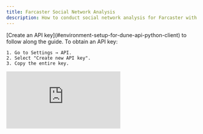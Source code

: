 ```yaml
---
title: Farcaster Social Network Analysis 
description: How to conduct social network analysis for Farcaster with Dune API and Python (summary statistics, centrality measures, graph sampling, and community detection)
---
```


<Check>
[Create an API key](#environment-setup-for-dune-api-python-client) to follow along the guide.
    To obtain an API key:

    1. Go to Settings → API.
    2. Select "Create new API key".
    3. Copy the entire key.
</Check>

<div
  style={{
    position: "relative",
    paddingBottom: "calc(55.052083333333336% + 41px)",
    height: 0,
    width: "100%"
  }}
>
  <iframe
    src="https://demo.arcade.software/f07eudjtOJz9URF8TGa5?embed"
    frameBorder={0}
    loading="lazy"
    webkitallowfullscreen=""
    mozallowfullscreen=""
    allowFullScreen=""
    style={{
      position: "absolute",
      top: 0,
      left: 0,
      width: "100%",
      height: "100%",
      colorScheme: "light"
    }}
    title="how to generate API key"
  />
</div>

In the age of digital interconnectivity, platforms like Facebook and Instagram leverage the intricate webs of user relationships to drive their strategies, from identifying top influencers to deploying targeted ads to deciding what content to recommend on user's feed. Yet, obtaining and analyzing real-world social network data is no small feat. For those with a budding interest in graph theory or network analysis, this guide will pave your path. Delve deep as we walk you through analyzing data from Farcaster, a fully decentralized social network, using Python and the Dune API. It's a unique opportunity that many platforms guard closely.

👣 In this guide, we'll cover the basics of network analysis in four parts: (1) 📊 summary statistics, (2) 📏 centrality measures, (3) 🔍 graph sampling, and (4) 🏘️ community detection.

📌 Dive into our [Github notebook](https://github.com/duneanalytics/python-notebook-examples/blob/main/social_network/Farcaster%20Network%20Analysis%20(Summary%20Stats%2C%20Centrality%20Measures%2C%20Sampling%2C%20%26%20Community%20Detection).ipynb) to actively follow the code as you navigate this guide.

<Note>
    - This example uses the Dune Python client, a framework for interacting with Dune's official API. Dune Client can [be found here](https://github.com/duneanalytics/dune-client) and installed by doing `pip install dune-client`

    - Credit consumption for each Dune API action is estimated and printed out with a ⛽ symbol. To learn more about credit, [please visit this page](./how-tos/credit-system-on-dune.md).

    - The network was constructed using one month of Farcaster data, ending on October 23, 2023.
</Note>
## Prerequisite

- This guide assumes you have basic understanding of what a graph, or a network is, including terminology like nodes, edges, weights, and directions. 
- If you need help here, please try resources like Medium and YouTube, which are just a Google search away. 
- If you need a specific recommendation, check this out, in both [written format](https://towardsdatascience.com/social-network-analysis-from-theory-to-applications-with-python-d12e9a34c2c7) and [video format](https://www.youtube.com/watch?v=px7ff2_Jeqw )  

## Setups and Dataset

### Construct Dataset
To build a network, we need nodes and their relationships. Refer to [this Dune query](https://dune.com/queries/3078764?category=third_party_data&schema=neynar&catalog=dune) for data required.

- Nodes are identified by a unique "fid" (Farcaster ID).
- Relationships (edges) between nodes are based on four actions: follow, like, repost, and comment.
- Interaction weights are: follow = 5, like = 1, repost = 3, comment = 2. They consider directionality.
- These interactions as parameterized variables, adjust as needed.

### Packages and Imports

Install required packages with:

```bash
pip install -r requirements.txt
```

This is the content in [requirements.txt](https://github.com/duneanalytics/python-notebook-examples/blob/main/social_network/requirements.txt):
```txt
pandas
networkx
python-louvain
matplotlib
plotly
python-dotenv
dune-client
nltk
```

Then, load necessary libraries: 
```py
import pandas as pd 
import networkx as nx 
import community as community_louvain
from networkx import community
import matplotlib.pyplot as plt 
import plotly.graph_objects as go
import dotenv, os, json
from dune_client.types import QueryParameter
from dune_client.client import DuneClient
from dune_client.query import QueryBase
from multiprocessing import Pool
import nltk
from nltk.tokenize import word_tokenize
from nltk.corpus import stopwords
from collections import Counter
import random
import itertools
import warnings

nltk.download('stopwords')
nltk.download('punkt')
```

### Environment Setup for Dune API Python Client

For the Dune API, obtain an API key:

1. Go to Settings → API.
2. Select "Create new API key".
3. Copy the entire key.

<div
  style={{
    position: "relative",
    paddingBottom: "calc(55.052083333333336% + 41px)",
    height: 0,
    width: "100%"
  }}
>
  <iframe
    src="https://demo.arcade.software/f07eudjtOJz9URF8TGa5?embed"
    frameBorder={0}
    loading="lazy"
    webkitallowfullscreen=""
    mozallowfullscreen=""
    allowFullScreen=""
    style={{
      position: "absolute",
      top: 0,
      left: 0,
      width: "100%",
      height: "100%",
      colorScheme: "light"
    }}
    title="how to generate API key"
  />
</div>

Set up a .env file and paste in your API key:
```
DUNE_API_KEY=<insert your key>
DUNE_API_REQUEST_TIMEOUT=120
```
Adjust the timeout as necessary.

### Import Data into Notebook and Construct the DiGraph

There are two methods to export data from Dune and into notebook:

<Tabs>
  <Tab title="FiGet Latest Resultrst">


    Retrieve the latest result, which is faster as it bypasses execution.

    ```py 
    query_result = pd.DataFrame(dune.get_latest_result(3078764, max_age_hours=72).result.rows)
    # can call get_latest_result_dataframe once newest version of Dune Client is released
    ```
  </Tab>
  <Tab title="Query a Query
">

  </Tab>
  <Tab title="Second">

    Trigger a new execution, allowing flexible parameter adjustments directly from the notebook.

    ```py 
    query = QueryBase(
        name="Farcaster Centrality Measures",
        query_id=3078764,
        params=[
            # Here we can play with different weights we are assigning to each type of reaction in this directed graph
            QueryParameter.number_type(name="follow_points", value=5),
            QueryParameter.number_type(name="like_points", value=1),
            QueryParameter.number_type(name="recast_points", value=3),
            QueryParameter.number_type(name="reply_points", value=2),
            QueryParameter.number_type(name="past_n_months", value=1),
        ],
    )
    query_result = dune.run_query_dataframe(query=query, performance="large") # specify large cluster for faster runtime
    ```

  </Tab>
</Tabs>


To build a [DiGraph](https://networkx.org/documentation/stable/reference/classes/digraph.html#networkx.DiGraph) (graph with directed edges), simply use `NetworkX`'s [`from_pandas_edgelist` function](https://networkx.org/documentation/stable/reference/generated/networkx.convert_matrix.from_pandas_edgelist.html).

```py
G = nx.from_pandas_edgelist(query_result, 
                            source='from_user',
                            target='to_user',
                            edge_attr='total_points',
                            create_using=nx.DiGraph())
```

With our setup complete, let's dive into the summary statistics of the social network we've constructed.

## 📊 Part 1: Summary Statistics

Let's start by assessing our graph's summary statistics such as density and average degree. Through metrics like density and average degree, we see Farcaster users are sparsely connected. A plotted degree distribution and number of strongly connected components reveal few highly connected users and significant segmentation into isolated clusters.

Here's a brief code snippet. For the comprehensive version, visit the [Github notebook](https://github.com/duneanalytics/python-notebook-examples/blob/main/social_network/Farcaster%20Network%20Analysis%20(Summary%20Stats%2C%20Centrality%20Measures%2C%20Sampling%2C%20%26%20Community%20Detection).ipynb).

<Tabs>
  <Tab title="Density">
    ```py
    density = nx.density(G)
    print(f"Density: \{density:.4f}")
    ```
  </Tab>
  <Tab title="Avg Degree ">
    ```py
    avg_degree = sum(dict(G.degree()).values()) / float(len(G.nodes))
    print(f"Average Degree: \{avg_degree:.4f}")
    ```
  </Tab>
  <Tab title="Degree Distribution">
    ```py
    degree_sequence = sorted([d for n, d in G.degree()], reverse=True)

    plt.hist(degree_sequence, bins=20)
    plt.title("Degree Distribution")
    plt.xlabel("Degree")
    plt.ylabel("Count")
    ```
  </Tab>
  <Tab title="Strongly Connected Components">
    ```py
    num_strongly_conn_comp = nx.number_strongly_connected_components(G)
    print(f"Number of Strongly Connected Components: \{num_strongly_conn_comp}")
    ```
  </Tab>
</Tabs>


## 📏 Part 2: Centrality Measures
Centrality measures identify important nodes in a network, but "importance" can be defined in many ways. In this guide, we will explore: 

- **Degree Centrality**: Gauges a node's exposure by counting its connected edges.
```py
degree_centrality = nx.degree_centrality(G)
```
- **Betweenness Centrality**: Measures a node's control over communication between others.
```py
betweenness_centrality = nx.betweenness_centrality(G, normalized=True) # can add k=1000 when optimization is needed
```
- **Closeness Centrality**: Assesses how fast information spreads from one node to all others.
```py
closeness_centrality = nx.closeness_centrality(G)
```
- **Eigenvector Centrality**: Evaluates influence based on the importance of connected nodes.
```py
eigenvector_centrality = nx.eigenvector_centrality(G, max_iter=200)
```
- **PageRank**: Used by Google, it considers the structure of incoming links.
```py
pagerank = nx.pagerank(G, alpha=0.85)
```

_Again, above is a brief code snippet. For the comprehensive version, visit the [Github notebook](https://github.com/duneanalytics/python-notebook-examples/blob/main/social_network/Farcaster%20Network%20Analysis%20(Summary%20Stats%2C%20Centrality%20Measures%2C%20Sampling%2C%20%26%20Community%20Detection).ipynb)._

👑 And the influencer crown? Unsurprisingly, it goes to Farcaster's founder, Dan (dwr.eth). Of course, who else could it be? 😉

## 🎨 Bonus part: Visualizing Networks
Visualization enhances any analysis, but visualizing extensive networks like ours can be a maze. Let's navigate two visualization paths you can adapt further:

- In Gephi: [Gephi](https://gephi.org/) is a good tool to presenting large networks comprehensively. Export the graph from Python with nx.write_gml(G, "file_name.gml") and dive into Gephi. Tweak node sizes, colors, and labels to distill insights.

- In Python notebook: for a more focused lens, visualize the top 200 nodes by degree with NetworkX. Node color denotes out-degree: a blue node engages less, while a red one is more active. Node size illustrates in-degree, reflecting the interactions received.

<Tabs>
  <Tab title="Static">
    ```py
    # Layout
    pos = nx.spring_layout(G)

    # Node Colors (heatmap-style based on out-degree)
    out_degrees = [G.out_degree(n) for n in G.nodes()]
    max_out_degree = max(out_degrees)
    colors = plt.cm.coolwarm([d/max_out_degree for d in out_degrees])

    # Adjusting alpha for visibility
    alpha_values = [0.7 + 0.3 * (d/max_out_degree) for d in out_degrees]

    # Node Sizes (based on in-degree)
    in_degrees = [G.in_degree(n) for n in G.nodes()]
    size_factor = 10  # adjust this value to fit your needs
    sizes = [d * size_factor for d in in_degrees]

    # Set the figure size
    plt.figure(figsize=(15, 10))

    # Draw Nodes and Edges
    nx.draw_networkx_nodes(G, pos, node_color=colors, node_size=sizes, alpha=alpha_values) 
    nx.draw_networkx_edges(G, pos, edge_color='gray', alpha=0.5)  # Set edge color to gray or any distinct color you prefer
    nx.draw_networkx_labels(G, pos)  # Optional: if you want labels on nodes

    plt.title("Top 200 influential users in Farcaster network")
    plt.show()
    ```
  </Tab>
  <Tab title="Interactive">
    ```py
    # Layout
    pos = nx.kamada_kawai_layout(G)

    # Node Colors (heatmap-style based on out-degree)
    out_degrees = [G.out_degree(n) for n in G.nodes()]
    max_out_degree = max(out_degrees)
    colorscale = [[0, 'blue'], [1, 'red']]
    node_colors = [d/max_out_degree for d in out_degrees]

    # Node Sizes (adjusted for better visibility)
    size_factor = 0.5
    sizes = [d * size_factor + 5 for d in in_degrees]  # Added a constant to ensure even nodes with 0 in-degrees are visible

    # Edge coordinates for plotting
    edge_x = []
    edge_y = []
    for edge in G.edges():
        x0, y0 = pos[edge[0]]
        x1, y1 = pos[edge[1]]
        edge_x.extend([x0, x1, None])
        edge_y.extend([y0, y1, None])

    # Node coordinates for plotting
    node_x = [pos[node][0] for node in G.nodes()]
    node_y = [pos[node][1] for node in G.nodes()]

    # Node Labels
    labels = list(G.nodes())

    # Create the plot using Plotly
    edge_trace = go.Scatter(x=edge_x, y=edge_y, mode='lines', line=dict(color='gray', width=0.5), opacity=0.7)
    node_trace = go.Scatter(x=node_x, y=node_y, mode='markers+text', marker=dict(size=sizes, color=node_colors, colorscale=colorscale, showscale=True, opacity=0.8), text=labels, textposition="top center", hoverinfo='text')

    fig = go.Figure(data=[edge_trace, node_trace])

    # Adjusting layout for better visualization
    fig.update_layout(showlegend=False, hovermode='closest', width=1000, height=1000)

    fig.show()
    ```
  </Tab>
</Tabs>


In our interactive plot, briang (large, blue) contrasts with n (smaller, red). It suggests briang attracts more interactions, whereas n is the initiator in recent activity.

## 🔍 Part 3: Graph Sampling
Graph sampling is essential for handling large networks. Random Node Sampling (RNS) and Random Walk Sampling (RWS) are two simple methods we will cover here.

_Again, below is a brief code snippet. For the comprehensive version, visit the [Github notebook](https://github.com/duneanalytics/python-notebook-examples/blob/main/social_network/Farcaster%20Network%20Analysis%20(Summary%20Stats%2C%20Centrality%20Measures%2C%20Sampling%2C%20%26%20Community%20Detection).ipynb)._

<Tabs>
  <Tab title="Random Node Sampling">
    ```py
    def random_node_sampling(graph, num_nodes, seed=None):
        if seed is not None:
            random.seed(seed)  # Set the random seed if provided
            
        sampled_nodes = random.sample(graph.nodes(), num_nodes)
        return graph.subgraph(sampled_nodes)
    ```
  </Tab>
  <Tab title="Random Walk Sampling">
    Note that we need to pick a node to start this random walk. 
    ```py
    def random_walk_sampling(graph, start_node, num_nodes, seed=None):
        if seed is not None:
            random.seed(seed)  # Set the random seed if provided

        sampled_nodes = set([start_node])
        current_node = start_node

        while len(sampled_nodes) < num_nodes:
            neighbors = list(graph.neighbors(current_node))
            
            # If there are no neighbors, backtrack to a previously visited node
            if not neighbors:
                previous_nodes = list(sampled_nodes)
                random.shuffle(previous_nodes)
                for previous_node in previous_nodes:
                    neighbors = list(graph.neighbors(previous_node))
                    if neighbors:
                        current_node = random.choice(neighbors)
                        break

            # If there are neighbors, choose a random one
            else:
                current_node = random.choice(neighbors)

            sampled_nodes.add(current_node)

        return graph.subgraph(sampled_nodes)
    ```

  </Tab>
</Tabs>


## 🏘️ Part 4: Community Detection

Community detection, akin to clustering in traditional data analysis, reveals hidden structures within our sampled graph. While you might lean towards classic algorithms like k-means, specialized methods like the Louvain, which focuses on modularity, offer tailored insights. But remember, there's no universal solution—your choice should resonate with your graph's nature and your objectives.

Here we illustrate how to use Louvain and Girvan-Newman methods to perform community detection on our sampled network (derived by doing random node sampling).

<Tabs>
  <Tab title="Louvain">
    ```py
    def louvain_community(G, n=3, draw=True):
        partition = community_louvain.best_partition(G)
        pos = nx.spring_layout(G)
        draw_communities(G, partition, pos, draw)
        num_communities, average_size, sorted_communities = get_community_stats(partition)
        print(f"Number of detected communities: {num_communities}")
        print(f"Average community size: {average_size:.2f} nodes\n")
        print_top_communities(n, sorted_communities)
        return sorted_communities[:n] if n else sorted_communities
    ```
  </Tab>
  <Tab title="Girvan-Newman">
    ```py
    def girvan_newman_community(G, n=3, draw=True):
        communities_generator = community.girvan_newman(G)
        top_level_communities = next(communities_generator)
        partition_gn = {node: cid + 1 for cid, community in enumerate(top_level_communities) for node in community}
        pos = nx.spring_layout(G)
        draw_communities(G, partition_gn, pos, draw)
        num_communities, average_size, sorted_communities = get_community_stats(partition_gn)
        print(f"Number of detected communities: {num_communities}")
        print(f"Average community size: {average_size:.2f} nodes\n")
        print(f"Top {n} Communities:")
        print_top_communities(n, sorted_communities)
        return sorted_communities[:n] if n else sorted_communities
    ```
  </Tab>
  <Tab title="Example community detection">
    ```py
    result_louvain_random_node = louvain_community(random_node_sampling(G, 500, 11).to_undirected())
    ```
  </Tab>
</Tabs>



With these communities in hand, it's time to dig deeper.  Here we illustrate how to take the top 3 communities detected in above steps, use [Dune API and parameters to retrieve social posts of these communities](https://dune.com/queries/3128246), and perform a word frequency analysis. This will shed light on the unique conversational nuances of each group.

```py
# Create a figure and a grid of subplots
fig, axs = plt.subplots(3, 1, figsize=(20, 15))

for idx, result_list in enumerate(result_louvain_random_node): # replace the results here
    # Joining items and formatting string
    quoted_items = "', '".join(result_list)
    formatted_string = f"'{quoted_items}'"
    
    # Define the query
    query = QueryBase(
        name="Farcaster texts lookup by handles",
        query_id=3128246, # https://dune.com/queries/3128246
        params=[
            QueryParameter.text_type(name="farcaster_handles", value=formatted_string),
            QueryParameter.number_type(name="past_n_months", value=1),
        ],
    )
    query_result = dune.run_query_dataframe(query=query, performance="large")  # Specify large cluster for faster runtime
    
    est_credits = query_result.size/1_000 + 20 # 20 credits for large cluster
    print(f"⛽ Estimated credit consumption from this run is {est_credits:,.1f}")
    

    # Concatenating all text data from the 'text' column into a single string
    text_data = query_result['text'].str.cat(sep=' ')

    # Tokenization
    tokens = word_tokenize(text_data.lower())  # Converts to lowercase

    # Removing stopwords
    tokens = [word for word in tokens if word.isalpha() and word not in stopwords.words('english')]

    # Word frequency
    word_freq = Counter(tokens)

    # Get the most common words and their counts
    words, counts = zip(*word_freq.most_common(10))
    
    # Plotting on the corresponding subplot
    axs[idx].bar(words, counts)
    axs[idx].set_xlabel('Words')
    axs[idx].set_ylabel('Frequency')
    axs[idx].set_title(f'Word Frequency Analysis - List {idx + 1}')
    
    # Set the font size of the x-axis labels
    axs[idx].tick_params(axis='x', labelsize=15)  # Change 12 to the desired font size


# Adjust the spacing between the plots
plt.tight_layout()
plt.show()
```

But of course, with text analysis, you can venture into topic modeling or sentiment analysis. There's a universe of analytical adventures waiting!

## Conclusion
We've crafted a primer on conducting social network analysis using Farcaster with the Dune API and Python. Farcaster's decentralized data offers a unique perspective, especially when mainstream platforms like Facebook restrict access, and even Twitter is tightening its grip. Dive into summary statistics, centrality measures, graph sampling, and community detection using real-world data.

Explore how to interact with Dune's data via its API and seamlessly export for your analysis endeavors. If your curiosity beckons and you're keen to experiment, let this guide be your helper companion.

Let's get connected! Any questions or thoughts about this guide or ideas for future guide, let me know via [LinkedIn](https://www.linkedin.com/in/jackieyingzhuzhang/), [Twitter](https://twitter.com/agaperste) or [Warpcast](https://warpcast.com/agaperste-)!


